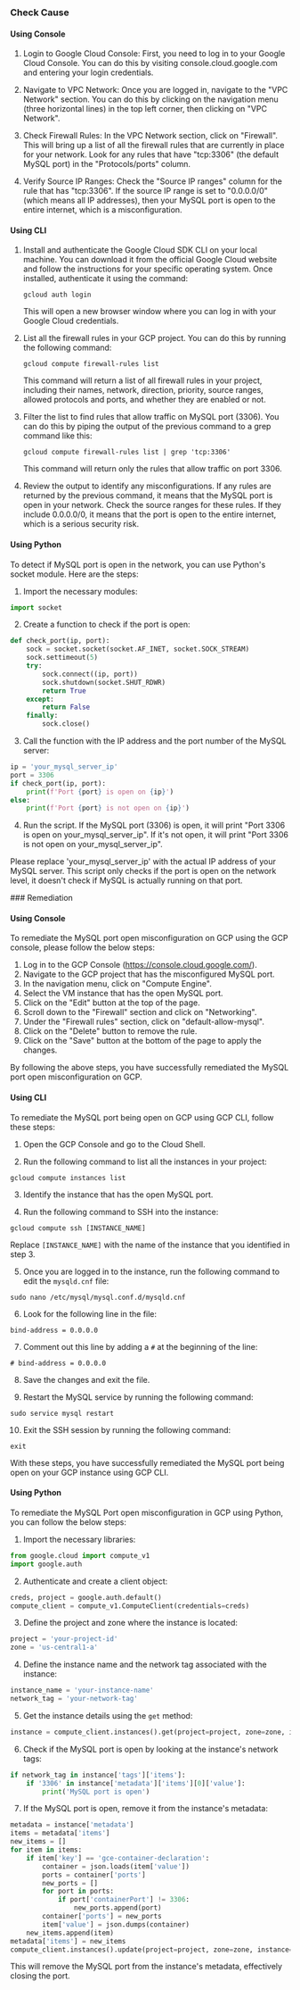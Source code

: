 

<Tabs><Tab title='Cause'>
### Check Cause

#### Using Console

1. Login to Google Cloud Console: First, you need to log in to your Google Cloud Console. You can do this by visiting console.cloud.google.com and entering your login credentials.

2. Navigate to VPC Network: Once you are logged in, navigate to the "VPC Network" section. You can do this by clicking on the navigation menu (three horizontal lines) in the top left corner, then clicking on "VPC Network".

3. Check Firewall Rules: In the VPC Network section, click on "Firewall". This will bring up a list of all the firewall rules that are currently in place for your network. Look for any rules that have "tcp:3306" (the default MySQL port) in the "Protocols/ports" column.

4. Verify Source IP Ranges: Check the "Source IP ranges" column for the rule that has "tcp:3306". If the source IP range is set to "0.0.0.0/0" (which means all IP addresses), then your MySQL port is open to the entire internet, which is a misconfiguration.

#### Using CLI

1. Install and authenticate the Google Cloud SDK CLI on your local machine. You can download it from the official Google Cloud website and follow the instructions for your specific operating system. Once installed, authenticate it using the command:
   ```
   gcloud auth login
   ```
   This will open a new browser window where you can log in with your Google Cloud credentials.

2. List all the firewall rules in your GCP project. You can do this by running the following command:
   ```
   gcloud compute firewall-rules list
   ```
   This command will return a list of all firewall rules in your project, including their names, network, direction, priority, source ranges, allowed protocols and ports, and whether they are enabled or not.

3. Filter the list to find rules that allow traffic on MySQL port (3306). You can do this by piping the output of the previous command to a grep command like this:
   ```
   gcloud compute firewall-rules list | grep 'tcp:3306'
   ```
   This command will return only the rules that allow traffic on port 3306.

4. Review the output to identify any misconfigurations. If any rules are returned by the previous command, it means that the MySQL port is open in your network. Check the source ranges for these rules. If they include 0.0.0.0/0, it means that the port is open to the entire internet, which is a serious security risk.

#### Using Python

To detect if MySQL port is open in the network, you can use Python's socket module. Here are the steps:

1. Import the necessary modules:
```python
import socket
```

2. Create a function to check if the port is open:
```python
def check_port(ip, port):
    sock = socket.socket(socket.AF_INET, socket.SOCK_STREAM)
    sock.settimeout(5)
    try:
        sock.connect((ip, port))
        sock.shutdown(socket.SHUT_RDWR)
        return True
    except:
        return False
    finally:
        sock.close()
```

3. Call the function with the IP address and the port number of the MySQL server:
```python
ip = 'your_mysql_server_ip'
port = 3306
if check_port(ip, port):
    print(f'Port {port} is open on {ip}')
else:
    print(f'Port {port} is not open on {ip}')
```

4. Run the script. If the MySQL port (3306) is open, it will print "Port 3306 is open on your_mysql_server_ip". If it's not open, it will print "Port 3306 is not open on your_mysql_server_ip".

Please replace 'your_mysql_server_ip' with the actual IP address of your MySQL server. This script only checks if the port is open on the network level, it doesn't check if MySQL is actually running on that port.

</Tab>

<Tab title='Remediation'>
### Remediation

#### Using Console

To remediate the MySQL port open misconfiguration on GCP using the GCP console, please follow the below steps:

1. Log in to the GCP Console (https://console.cloud.google.com/).
2. Navigate to the GCP project that has the misconfigured MySQL port.
3. In the navigation menu, click on "Compute Engine".
4. Select the VM instance that has the open MySQL port.
5. Click on the "Edit" button at the top of the page.
6. Scroll down to the "Firewall" section and click on "Networking".
7. Under the "Firewall rules" section, click on "default-allow-mysql".
8. Click on the "Delete" button to remove the rule.
9. Click on the "Save" button at the bottom of the page to apply the changes.

By following the above steps, you have successfully remediated the MySQL port open misconfiguration on GCP.

#### Using CLI

To remediate the MySQL port being open on GCP using GCP CLI, follow these steps:

1. Open the GCP Console and go to the Cloud Shell.

2. Run the following command to list all the instances in your project:

`gcloud compute instances list`

3. Identify the instance that has the open MySQL port.

4. Run the following command to SSH into the instance:

`gcloud compute ssh [INSTANCE_NAME]`

Replace `[INSTANCE_NAME]` with the name of the instance that you identified in step 3.

5. Once you are logged in to the instance, run the following command to edit the `mysqld.cnf` file:

`sudo nano /etc/mysql/mysql.conf.d/mysqld.cnf`

6. Look for the following line in the file:

`bind-address = 0.0.0.0`

7. Comment out this line by adding a `#` at the beginning of the line:

`# bind-address = 0.0.0.0`

8. Save the changes and exit the file.

9. Restart the MySQL service by running the following command:

`sudo service mysql restart`

10. Exit the SSH session by running the following command:

`exit`

With these steps, you have successfully remediated the MySQL port being open on your GCP instance using GCP CLI.

#### Using Python

To remediate the MySQL Port open misconfiguration in GCP using Python, you can follow the below steps:

1. Import the necessary libraries:

```python
from google.cloud import compute_v1
import google.auth
```

2. Authenticate and create a client object:

```python
creds, project = google.auth.default()
compute_client = compute_v1.ComputeClient(credentials=creds)
```

3. Define the project and zone where the instance is located:

```python
project = 'your-project-id'
zone = 'us-central1-a'
```

4. Define the instance name and the network tag associated with the instance:

```python
instance_name = 'your-instance-name'
network_tag = 'your-network-tag'
```

5. Get the instance details using the `get` method:

```python
instance = compute_client.instances().get(project=project, zone=zone, instance=instance_name).execute()
```

6. Check if the MySQL port is open by looking at the instance's network tags:

```python
if network_tag in instance['tags']['items']:
    if '3306' in instance['metadata']['items'][0]['value']:
        print('MySQL port is open')
```

7. If the MySQL port is open, remove it from the instance's metadata:

```python
metadata = instance['metadata']
items = metadata['items']
new_items = []
for item in items:
    if item['key'] == 'gce-container-declaration':
        container = json.loads(item['value'])
        ports = container['ports']
        new_ports = []
        for port in ports:
            if port['containerPort'] != 3306:
                new_ports.append(port)
        container['ports'] = new_ports
        item['value'] = json.dumps(container)
    new_items.append(item)
metadata['items'] = new_items
compute_client.instances().update(project=project, zone=zone, instance=instance_name, body={'metadata': metadata}).execute()
```

This will remove the MySQL port from the instance's metadata, effectively closing the port.


</Tab>
</Tabs>
